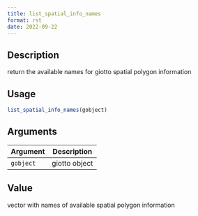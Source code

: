 ```yaml
--- 
title: list_spatial_info_names 
format: rst 
date: 2022-09-22 
--- 
```


## Description

return the available names for giotto spatial polygon information


## Usage

```r
list_spatial_info_names(gobject)
```


## Arguments

Argument      |Description
------------- |----------------
`gobject`     |     giotto object


## Value

vector with names of available spatial polygon information


